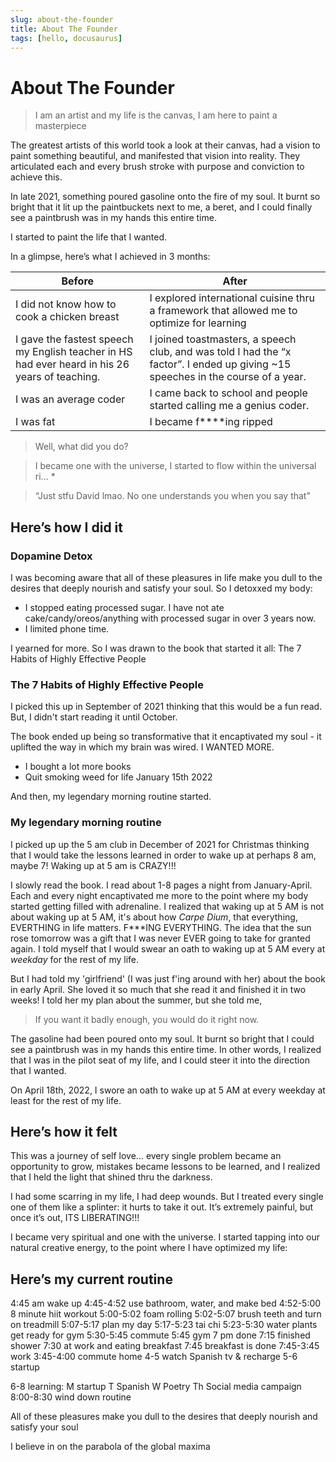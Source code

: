 ```yaml
---
slug: about-the-founder
title: About The Founder
tags: [hello, docusaurus]
---
```


# About The Founder

> I am an artist and my life is the canvas, I am here to paint a masterpiece

The greatest artists of this world took a look at their canvas, had a vision to paint something beautiful, and manifested that vision into reality. They articulated each and every brush stroke with purpose and conviction to achieve this.

In late 2021, something poured gasoline onto the fire of my soul. It burnt so bright that it lit up the paintbuckets next to me, a beret, and I could finally see a paintbrush was in my hands this entire time.

I started to paint the life that I wanted.

In a glimpse, here’s what I achieved in 3 months:

| Before                                                                                         | After                                                                                                                            |
| ---------------------------------------------------------------------------------------------- | -------------------------------------------------------------------------------------------------------------------------------- |
| I did not know how to cook a chicken breast                                                    | I explored international cuisine thru a framework that allowed me to optimize for learning                                       |
| I gave the fastest speech my English teacher in HS had ever heard in his 26 years of teaching. | I joined toastmasters, a speech club, and was told I had the “x factor”. I ended up giving ~15 speeches in the course of a year. |
| I was an average coder                                                                         | I came back to school and people started calling me a genius coder.                                                              |
| I was fat                                                                                      | I became f\*\*\*\*ing ripped                                                                                                     |

> Well, what did you do?

> I became one with the universe, I started to flow within the universal ri... \*

> “Just stfu David lmao. No one understands you when you say that"

## Here’s how I did it

### Dopamine Detox

I was becoming aware that all of these pleasures in life make you dull to the desires that deeply nourish and satisfy your soul. So I detoxxed my body:

- I stopped eating processed sugar. I have not ate cake/candy/oreos/anything with processed sugar in over 3 years now.
- I limited phone time.

I yearned for more. So I was drawn to the book that started it all: The 7 Habits of Highly Effective People

### The 7 Habits of Highly Effective People

I picked this up in September of 2021 thinking that this would be a fun read. But, I didn't start reading it until October.

The book ended up being so transformative that it encaptivated my soul - it uplifted the way in which my brain was wired. I WANTED MORE.

- I bought a lot more books
- Quit smoking weed for life January 15th 2022

And then, my legendary morning routine started.

### My legendary morning routine

I picked up up the 5 am club in December of 2021 for Christmas thinking that I would take the lessons learned in order to wake up at perhaps 8 am, maybe 7! Waking up at 5 am is CRAZY!!!

I slowly read the book. I read about 1-8 pages a night from January-April. Each and every night encaptivated me more to the point where my body started getting filled with adrenaline. I realized that waking up at 5 AM is not about waking up at 5 AM, it's about how _Carpe Dium_, that everything, EVERTHING in life matters. F\*\*\*ING EVERYTHING. The idea that the sun rose tomorrow was a gift that I was never EVER going to take for granted again. I told myself that I would swear an oath to waking up at 5 AM every at _weekday_ for the rest of my life.

But I had told my 'girlfriend' (I was just f'ing around with her) about the book in early April. She loved it so much that she read it and finished it in two weeks! I told her my plan about the summer, but she told me,

> If you want it badly enough, you would do it right now.

The gasoline had been poured onto my soul. It burnt so bright that I could see a paintbrush was in my hands this entire time. In other words, I realized that I was in the pilot seat of my life, and I could steer it into the direction that I wanted.

On April 18th, 2022, I swore an oath to wake up at 5 AM at every weekday at least for the rest of my life.

## Here’s how it felt

This was a journey of self love… every single problem became an opportunity to grow, mistakes became lessons to be learned, and I realized that I held the light that shined thru the darkness.

I had some scarring in my life, I had deep wounds. But I treated every single one of them like a splinter: it hurts to take it out. It’s extremely painful, but once it’s out, ITS LIBERATING!!!

I became very spiritual and one with the universe. I started tapping into our natural creative energy, to the point where I have optimized my life:

## Here’s my current routine

4:45 am wake up
4:45-4:52 use bathroom, water, and make bed
4:52-5:00 8 minute hiit workout
5:00-5:02 foam rolling
5:02-5:07 brush teeth and turn on treadmill
5:07-5:17 plan my day
5:17-5:23 tai chi
5:23-5:30 water plants get ready for gym
5:30-5:45 commute
5:45 gym
7 pm done
7:15 finished shower
7:30 at work and eating breakfast
7:45 breakfast is done
7:45-3:45 work
3:45-4:00 commute home
4-5 watch Spanish tv & recharge
5-6 startup

6-8 learning:
M startup
T Spanish
W Poetry
Th Social media campaign
8:00-8:30 wind down routine

All of these pleasures make you dull to the desires that deeply nourish and satisfy your soul

I believe in on the parabola of the global maxima
